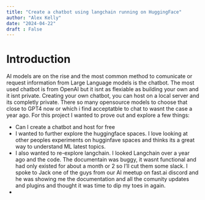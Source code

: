 ```yaml
---
title: "Create a chatbot using langchain running on HuggingFace"
author: "Alex Kelly"
date: "2024-04-22"
draft : False
---
```


# Introduction

AI models are on the rise and the most common method to comunicate or request information from Large Language models is the chatbot.  The most used chatbot is from OpenAI but it isnt as flexiable as building your own and it isnt private.  Creating your own chatbot, you can host on a local server and its completly private.  There so many opensource models to choose that close to GPT4 now or which i find acceptatble to chat to wasnt the case a year ago. For this project I wanted to prove out and explore a few things:

- Can I create a chatbot and host for free
- I wanted to further explore the huggingface spaces. I love looking at other peoples experiments on hugginfave spaces and thinks its a great way to understand ML latest topics.
- I also wanted to re-explore langchain. I looked Langchain over a year ago and the code.   The documentain was buggy, it wasnt functional and had only existed for about a month or 2 so I'll cut them some slack.  I spoke to Jack one of the guys from our AI meetup on fast.ai discord and he was showing me the documentation and all the comunity updates and plugins and thought it was time to dip my toes in again. 
- 